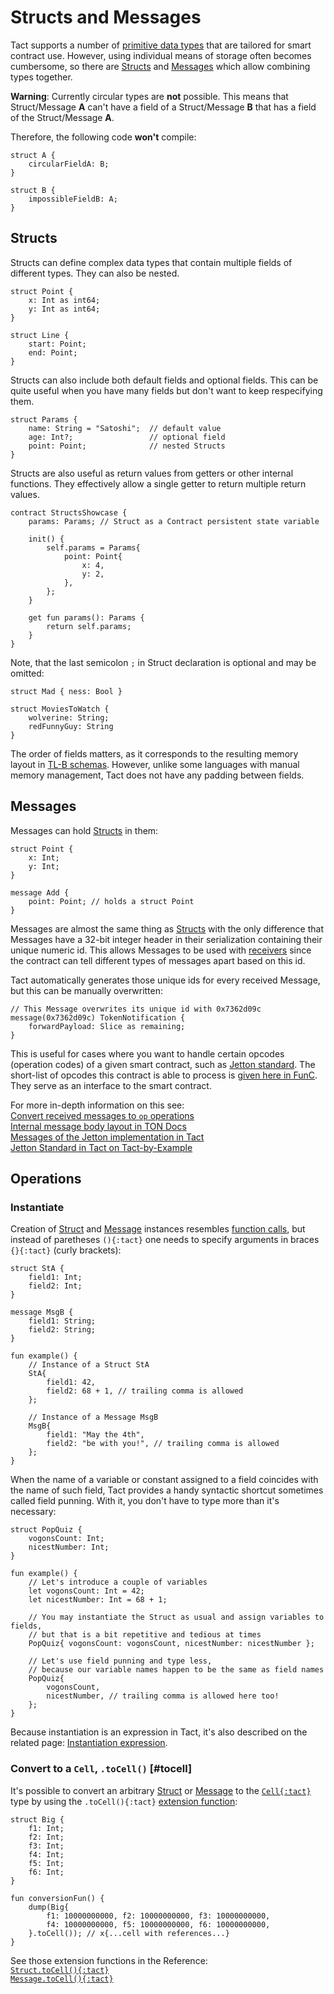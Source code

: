 # Structs and Messages


Tact supports a number of [primitive data types](/book/types#primitive-types) that are tailored for smart contract use. However, using individual means of storage often becomes cumbersome, so there are [Structs](#structs) and [Messages](#messages) which allow combining types together.

<Callout type="warning" emoji="⚠️">

  **Warning**: Currently circular types are **not** possible. This means that Struct/Message **A** can't have a field of a Struct/Message **B** that has a field of the Struct/Message **A**.

  Therefore, the following code **won't** compile:

  ```tact
  struct A {
      circularFieldA: B;
  }

  struct B {
      impossibleFieldB: A;
  }
  ```

</Callout>

## Structs

Structs can define complex data types that contain multiple fields of different types. They can also be nested.

```tact
struct Point {
    x: Int as int64;
    y: Int as int64;
}

struct Line {
    start: Point;
    end: Point;
}
```

Structs can also include both default fields and optional fields. This can be quite useful when you have many fields but don't want to keep respecifying them.

```tact
struct Params {
    name: String = "Satoshi";  // default value
    age: Int?;                 // optional field
    point: Point;              // nested Structs
}
```

Structs are also useful as return values from getters or other internal functions. They effectively allow a single getter to return multiple return values.

```tact
contract StructsShowcase {
    params: Params; // Struct as a Contract persistent state variable

    init() {
        self.params = Params{
            point: Point{
                x: 4,
                y: 2,
            },
        };
    }

    get fun params(): Params {
        return self.params;
    }
}
```

Note, that the last semicolon `;` in Struct declaration is optional and may be omitted:

```tact
struct Mad { ness: Bool }

struct MoviesToWatch {
    wolverine: String;
    redFunnyGuy: String
}
```

The order of fields matters, as it corresponds to the resulting memory layout in [TL-B schemas](https://docs.ton.org/develop/data-formats/tl-b-language). However, unlike some languages with manual memory management, Tact does not have any padding between fields.

## Messages

Messages can hold [Structs](#structs) in them:

```tact
struct Point {
    x: Int;
    y: Int;
}

message Add {
    point: Point; // holds a struct Point
}
```

Messages are almost the same thing as [Structs](#structs) with the only difference that Messages have a 32-bit integer header in their serialization containing their unique numeric id. This allows Messages to be used with [receivers](/book/receive) since the contract can tell different types of messages apart based on this id.

Tact automatically generates those unique ids for every received Message, but this can be manually overwritten:

```tact
// This Message overwrites its unique id with 0x7362d09c
message(0x7362d09c) TokenNotification {
    forwardPayload: Slice as remaining;
}
```

This is useful for cases where you want to handle certain opcodes (operation codes) of a given smart contract, such as [Jetton standard](https://github.com/ton-blockchain/TEPs/blob/master/text/0074-jettons-standard.md). The short-list of opcodes this contract is able to process is [given here in FunC](https://github.com/ton-blockchain/token-contract/blob/main/ft/op-codes.fc). They serve as an interface to the smart contract.

<Callout>

  For more in-depth information on this see:\
  [Convert received messages to `op` operations](/book/func#convert-received-messages-to-op-operations)\
  [Internal message body layout in TON Docs](https://docs.ton.org/develop/smart-contracts/guidelines/internal-messages#internal-message-body)\
  [Messages of the Jetton implementation in Tact](https://github.com/howardpen9/jetton-implementation-in-tact/blob/9eee917877a92af218002874a9f2bd3f9c619229/sources/messages.tact)\
  [Jetton Standard in Tact on Tact-by-Example](https://tact-by-example.org/07-jetton-standard)

</Callout>

## Operations

### Instantiate

Creation of [Struct](#structs) and [Message](#messages) instances resembles [function calls](/book/expressions#static-function-call), but instead of paretheses `(){:tact}` one needs to specify arguments in braces `{}{:tact}` (curly brackets):

```tact
struct StA {
    field1: Int;
    field2: Int;
}

message MsgB {
    field1: String;
    field2: String;
}

fun example() {
    // Instance of a Struct StA
    StA{
        field1: 42,
        field2: 68 + 1, // trailing comma is allowed
    };

    // Instance of a Message MsgB
    MsgB{
        field1: "May the 4th",
        field2: "be with you!", // trailing comma is allowed
    };
}
```

When the name of a variable or constant assigned to a field coincides with the name of such field, Tact provides a handy syntactic shortcut sometimes called field punning. With it, you don't have to type more than it's necessary:

```tact
struct PopQuiz {
    vogonsCount: Int;
    nicestNumber: Int;
}

fun example() {
    // Let's introduce a couple of variables
    let vogonsCount: Int = 42;
    let nicestNumber: Int = 68 + 1;

    // You may instantiate the Struct as usual and assign variables to fields,
    // but that is a bit repetitive and tedious at times
    PopQuiz{ vogonsCount: vogonsCount, nicestNumber: nicestNumber };

    // Let's use field punning and type less,
    // because our variable names happen to be the same as field names
    PopQuiz{
        vogonsCount,
        nicestNumber, // trailing comma is allowed here too!
    };
}
```

<Callout>

  Because instantiation is an expression in Tact, it's also described on the related page: [Instantiation expression](/book/expressions#instantiation).

</Callout>

### Convert to a `Cell`, `.toCell()` [#tocell]

It's possible to convert an arbitrary [Struct](#structs) or [Message](#messages) to the [`Cell{:tact}`][p] type by using the `.toCell(){:tact}` [extension function](/book/functions#extension-function):

```tact
struct Big {
    f1: Int;
    f2: Int;
    f3: Int;
    f4: Int;
    f5: Int;
    f6: Int;
}

fun conversionFun() {
    dump(Big{
        f1: 10000000000, f2: 10000000000, f3: 10000000000,
        f4: 10000000000, f5: 10000000000, f6: 10000000000,
    }.toCell()); // x{...cell with references...}
}
```

<Callout>

  See those extension functions in the Reference:\
  [`Struct.toCell(){:tact}`](/ref/api-cells#structtocell)\
  [`Message.toCell(){:tact}`](/ref/api-cells#messagetocell)

</Callout>

[p]: /book/types#primitive-types
